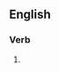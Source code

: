 ==English==

===Verb===
{{head|en|present participle}}

# {{present participle of|aviate|lang=en|nocat=1}}